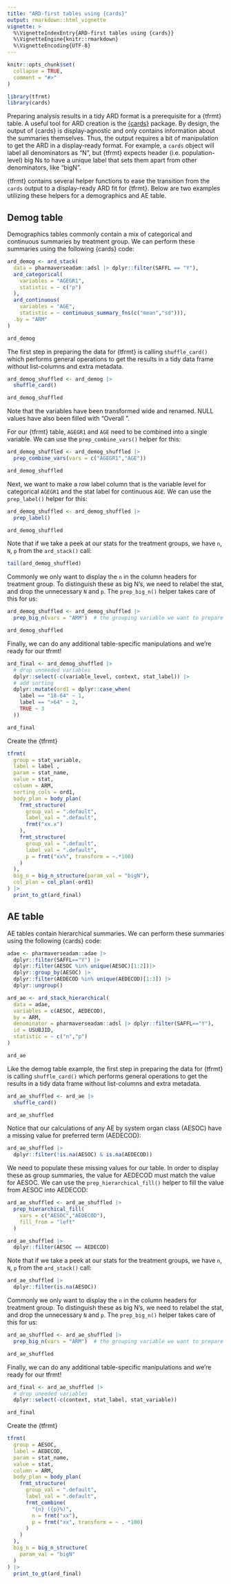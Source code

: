```yaml
---
title: "ARD-first tables using {cards}"
output: rmarkdown::html_vignette
vignette: >
  %\VignetteIndexEntry{ARD-first tables using {cards}}
  %\VignetteEngine{knitr::rmarkdown}
  %\VignetteEncoding{UTF-8}
---
```


```r
knitr::opts_chunk$set(
  collapse = TRUE,
  comment = "#>"
)
```

```r
library(tfrmt)
library(cards)
```

Preparing analysis results in a tidy ARD format is a prerequisite for a {tfrmt} table. A useful tool for ARD creation is the [{cards}](https://insightsengineering.github.io/cards/latest-tag/) package. By design, the output of {cards} is display-agnostic and only contains information about the summaries themselves. Thus, the output requires a bit of manipulation to get the ARD in a display-ready format. For example, a `cards` object will label all denominators as "N", but {tfrmt} expects header (i.e. population-level) big Ns to have a unique label that sets them apart from other denominators, like "bigN". 

{tfrmt} contains several helper functions to ease the transition from the `cards` output to a display-ready ARD fit for {tfrmt}. Below are two examples utilizing these helpers for a demographics and AE table. 

## Demog table

Demographics tables commonly contain a mix of categorical and continuous summaries by treatment group. We can perform these summaries using the following {cards} code:

```r
ard_demog <- ard_stack(
  data = pharmaverseadam::adsl |> dplyr::filter(SAFFL == "Y"),
  ard_categorical(
    variables = "AGEGR1", 
    statistic = ~ c("p")
  ),
  ard_continuous(
    variables = "AGE", 
    statistic = ~ continuous_summary_fns(c("mean","sd"))),
  .by = "ARM"
)

ard_demog
```

The first step in preparing the data for {tfrmt} is calling `shuffle_card()` which performs general operations to get the results in a tidy data frame without list-columns and extra metadata. 

```r
ard_demog_shuffled <- ard_demog |> 
  shuffle_card()

ard_demog_shuffled
```

Note that the variables have been transformed wide and renamed. NULL values have also been filled with "Overall <colname>".

For our {tfrmt} table, `AGEGR1` and `AGE` need to be combined into a single variable. We can use the `prep_combine_vars()` helper for this:

```r
ard_demog_shuffled <- ard_demog_shuffled |> 
  prep_combine_vars(vars = c("AGEGR1","AGE"))

ard_demog_shuffled
```

Next, we want to make a row label column that is the variable level for categorical `AGEGR1` and the stat label for continuous `AGE`. We can use the `prep_label()` helper for this:

```r
ard_demog_shuffled <- ard_demog_shuffled |> 
  prep_label()

ard_demog_shuffled
```

Note that if we take a peek at our stats for the treatment groups, we have `n`, `N`, `p` from the `ard_stack()` call: 

```r
tail(ard_demog_shuffled)
```

Commonly we only want to display the `n` in the column headers for treatment group. To distinguish these as big N's, we need to relabel the stat, and drop the unnecessary `N` and `p`. The `prep_big_n()` helper takes care of this for us:

```r
ard_demog_shuffled <- ard_demog_shuffled |> 
  prep_big_n(vars = "ARM")  # the grouping variable we want to prepare big N's for

ard_demog_shuffled
```

Finally, we can do any additional table-specific manipulations and we're ready for our tfrmt!
```r
ard_final <- ard_demog_shuffled |> 
  # drop unneeded variables
  dplyr::select(-c(variable_level, context, stat_label)) |> 
  # add sorting
  dplyr::mutate(ord1 = dplyr::case_when(
    label == "18-64" ~ 1, 
    label == ">64" ~ 2,
    TRUE ~ 3
  ))

ard_final
```

Create the {tfrmt}
```r
tfrmt(
  group = stat_variable,
  label = label ,
  param = stat_name,
  value = stat,
  column = ARM,
  sorting_cols = ord1,
  body_plan = body_plan(
    frmt_structure(
      group_val = ".default", 
      label_val = ".default", 
      frmt("xx.x")
    ),
    frmt_structure(
      group_val = ".default", 
      label_val = ".default", 
      p = frmt("xx%", transform = ~.*100)
    )
  ),
  big_n = big_n_structure(param_val = "bigN"),
  col_plan = col_plan(-ord1)
) |> 
  print_to_gt(ard_final)
```



## AE table

AE tables contain hierarchical summaries. We can perform these summaries using the following {cards} code:

```r
adae <- pharmaverseadam::adae |> 
  dplyr::filter(SAFFL=="Y") |> 
  dplyr::filter(AESOC %in% unique(AESOC)[1:2])|> 
  dplyr::group_by(AESOC) |> 
  dplyr::filter(AEDECOD %in% unique(AEDECOD)[1:3]) |> 
  dplyr::ungroup()

ard_ae <- ard_stack_hierarchical(
  data = adae,
  variables = c(AESOC, AEDECOD),
  by = ARM,
  denominator = pharmaverseadam::adsl |> dplyr::filter(SAFFL=="Y"),
  id = USUBJID,
  statistic = ~ c("n","p")
)

ard_ae
```

Like the demog table example, the first step in preparing the data for {tfrmt} is calling `shuffle_card()` which performs general operations to get the results in a tidy data frame without list-columns and extra metadata. 

```r
ard_ae_shuffled <- ard_ae |> 
  shuffle_card()

ard_ae_shuffled
```

Notice that our calculations of any AE by system organ class (AESOC) have a missing value for preferred term (AEDECOD):

```r
ard_ae_shuffled |> 
  dplyr::filter(!is.na(AESOC) & is.na(AEDECOD))
```

We need to populate these missing values for our table. In order to display these as group summaries, the value for AEDECOD must match the value for AESOC. We can use the `prep_hierarchical_fill()` helper to fill the value from AESOC into AEDECOD:

```r
ard_ae_shuffled <- ard_ae_shuffled |> 
  prep_hierarchical_fill(
    vars = c("AESOC","AEDECOD"), 
    fill_from = "left"
  )

ard_ae_shuffled |> 
  dplyr::filter(AESOC == AEDECOD)
```



Note that if we take a peek at our stats for the treatment groups, we have `n`, `N`, `p` from the `ard_stack()` call: 

```r
ard_ae_shuffled |> 
  dplyr::filter(is.na(AESOC))
```

Commonly we only want to display the `n` in the column headers for treatment group. To distinguish these as big N's, we need to relabel the stat, and drop the unnecessary `N` and `p`. The `prep_big_n()` helper takes care of this for us:

```r
ard_ae_shuffled <- ard_ae_shuffled |> 
  prep_big_n(vars = "ARM")  # the grouping variable we want to prepare big N's for

ard_ae_shuffled
```

Finally, we can do any additional table-specific manipulations and we're ready for our tfrmt!
```r
ard_final <- ard_ae_shuffled |> 
  # drop uneeded variables
  dplyr::select(-c(context, stat_label, stat_variable)) 

ard_final
```

Create the {tfrmt}
```r
tfrmt(
  group = AESOC,
  label = AEDECOD,
  param = stat_name,
  value = stat,
  column = ARM,
  body_plan = body_plan(
    frmt_structure(
      group_val = ".default", 
      label_val = ".default", 
      frmt_combine(
        "{n} ({p}%)",
        n = frmt("xx"),
        p = frmt("xx", transform = ~ . *100)
      )
    )
  ),
  big_n = big_n_structure(
    param_val = "bigN"
  ) 
) |> 
  print_to_gt(ard_final)
```
